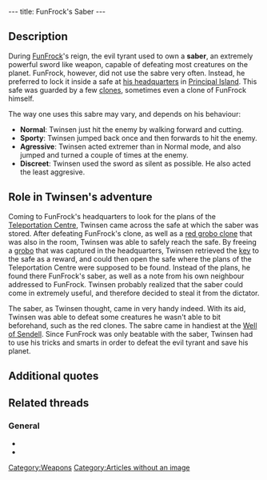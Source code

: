 ---
title: FunFrock's Saber
---

{{Weapon|
Name=FunFrock's Saber|
Image=DIVERS.gif|
Enemy=All enemies|
Rate=Slow/Fast, depending on behaviour|
Damage=A lot|
Range=Melee}}

{{Quote|
Quote=Magic Saber, once the Saber is in hand (ENTER key), (ALT) key to strike. It is the most powerful weapon on this planet. You can use the Magic Ball again by reselecting it.|
Character=Official description}}

==Description==
During [[FunFrock]]'s reign, the evil tyrant used to own a '''saber''', an extremely powerful sword like weapon, capable of defeating most creatures on the planet. FunFrock, however, did not use the sabre very often. Instead, he preferred to lock it inside a safe at [[FunFrock's headquarters|his headquarters]] in [[Principal Island]]. This safe was guarded by a few [[clones]], sometimes even a clone of FunFrock himself.

The way one uses this sabre may vary, and depends on his behaviour:
* '''Normal''': Twinsen just hit the enemy by walking forward and cutting.
* '''Sporty''': Twinsen jumped back once and then forwards to hit the enemy.
* '''Agressive''': Twinsen acted extremer than in Normal mode, and also jumped and turned a couple of times at the enemy.
* '''Discreet''': Twinsen used the sword as silent as possible. He also acted the least aggresive.

==Role in Twinsen's adventure==
Coming to FunFrock's headquarters to look for the plans of the [[Teleportation Centre]], Twinsen came across the safe at which the saber was stored. After defeating FunFrock's clone, as well as a [[red grobo clone]] that was also in the room, Twinsen was able to safely reach the safe. By freeing a [[grobo]] that was captured in the headquarters, Twinsen retrieved the [[key]] to the safe as a reward, and could then open the safe where the plans of the Teleportation Centre were supposed to be found. Instead of the plans, he found there FunFrock's saber, as well as a note from his own neighbour addressed to FunFrock. Twinsen probably realized that the saber could come in extremely useful, and therefore decided to steal it from the dictator.

The saber, as Twinsen thought, came in very handy indeed. With its aid, Twinsen was able to defeat some creatures he wasn't able to bit beforehand, such as the red clones. The sabre came in handiest at the [[Well of Sendell]]. Since FunFrock was only beatable with the saber, Twinsen had to use his tricks and smarts in order to defeat the evil tyrant and save his planet.

==Additional quotes==
{{Quote|
Quote=You've just stolen Dr. FunFrock's saber!|
Character=After Twinsen took the sabert}}

==Related threads==
===General===
* {{thread|id=9869|title=Get the Sword at start of game}}
* {{thread|id=5932|title=LBA2 Mysteries}}

[[Category:Weapons]]
[[Category:Articles without an image]]